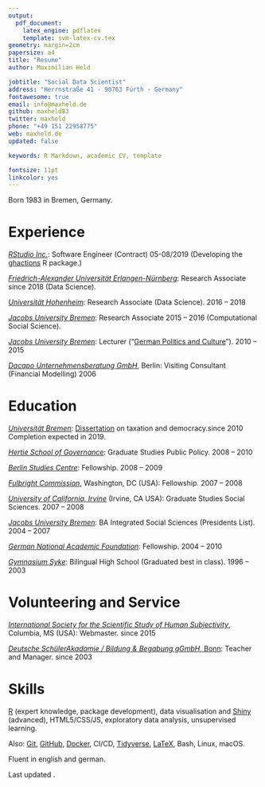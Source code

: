 ```yaml
---
output: 
  pdf_document:
    latex_engine: pdflatex
    template: svm-latex-cv.tex
geometry: margin=2cm
papersize: a4
title: "Resume"
author: Maximilian Held

jobtitle: "Social Data Scientist"
address: "Herrnstraße 41 · 90763 Fürth · Germany"
fontawesome: true
email: info@maxheld.de
github: maxheld83
twitter: maxheld
phone: "+49 151 22958775"
web: maxheld.de
updated: false

keywords: R Markdown, academic CV, template

fontsize: 11pt
linkcolor: yes
---
```


Born 1983 in Bremen, Germany.


# Experience

[*RStudio Inc.*](https://www.rstudio.com/): Software Engineer (Contract) \hfill 05-08/2019
\newline
(Developing the [ghactions](https://r-lib.github.io/ghactions/) R package.)

[*Friedrich-Alexander Universität Erlangen-Nürnberg*](https://www.fau.de): Research Associate \hfill since 2018
\newline
(Data Science).

[*Universität Hohenheim*](https://www.uni-hohenheim.de): Research Associate (Data Science). \hfill 2016 -- 2018

[*Jacobs University Bremen*](https://www.jacobs-university.de): Research Associate \hfill 2015 -- 2016
\newline (Computational Social Science).

[*Jacobs University Bremen*](https://www.jacobs-university.de): Lecturer ("[German Politics and Culture](http://www.maxheld.de/gpc/)"). \hfill 2010 -- 2015

[*Dacapo Unternehmensberatung GmbH*](http://dacapo2.com/), Berlin: Visiting Consultant (Financial Modelling) \hfill 2006

<!-- [*Universität Hamburg*](https://www.uni-hamburg.de): Lehrauftrag ("[Progressive Taxation and Deliberative Democracy](https://www.maxheld.de/give-n-take/)") \hfill 2014 -->


# Education

[*Universität Bremen*](https://www.bigsss-bremen.de): [Dissertation](https://www.maxheld.de/schumpermas) on taxation and democracy.\hfill since 2010 
\newline Completion expected in 2019.

[*Hertie School of Governance*](https://www.hertie-school.org): Graduate Studies Public Policy. \hfill 2008 -- 2010

[*Berlin Studies Centre*](http://studienkolleg-zu-berlin.de): Fellowship. \hfill 2008 -- 2009

[*Fulbright Commission*](https://eca.state.gov/fulbright), Washington, DC (USA): Fellowship. \hfill 2007 -- 2008

[*University of California, Irvine*](https://www.uci.edu) (Irvine, CA USA): Graduate Studies Social Sciences. \hfill 2007 -- 2008

[*Jacobs University Bremen*](https://www.jacobs-university.de): BA Integrated Social Sciences (Presidents List). \hfill 2004 -- 2007

[*German National Academic Foundation*](https://www.studienstiftung.de/): Fellowship. \hfill 2004 -- 2010

[*Gymnasium Syke*](http://gymnasium-syke.de): Bilingual High School (Graduated best in class). \hfill 1996 -- 2003


# Volunteering and Service

[*International Society for the Scientific Study of Human Subjectivity* ](https://qmethod.org), Columbia, MS (USA):\newline
Webmaster. \hfill since 2015

[*Deutsche SchülerAkadamie / Bildung & Begabung gGmbH*, Bonn](https://www.deutsche-schuelerakademie.de):\newline
Teacher and Manager. \hfill since 2003


# Skills

[R](http://r-project.org) (expert knowledge, package development), data visualisation and [Shiny](http://shiny.rstudio.com) (advanced), HTML5/CSS/JS, exploratory data analysis, unsupervised learning.

Also: [Git](https://git-scm.com), [GitHub](https://github.com), [Docker](https://www.docker.com), CI/CD, [Tidyverse](https://www.tidyverse.org), [LaTeX](http://latex-project.org), Bash, Linux, macOS.

Fluent in english and german.

Last updated \today.

